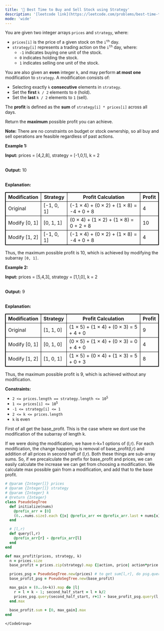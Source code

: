 ```yaml
---
title: '🧀 Best Time to Buy and Sell Stock using Strategy'
description: '[leetcode link](https://leetcode.com/problems/best-time-to-buy-and-sell-stock-using-strategy/description/)'
mode: 'wide'
---
```

<Tabs>
  <Tab title="Question" icon="circle-question" iconType="regular">
    <Card>
      <p>You are given two integer arrays <code>prices</code> and <code>strategy</code>, where:</p>  <ul>  <li><code>prices[i]</code> is the price of a given stock on the <code>i<sup>th</sup></code> day.</li>  <li><code>strategy[i]</code> represents a trading action on the <code>i<sup>th</sup></code> day, where:  <ul>   <li><code>-1</code> indicates buying one unit of the stock.</li>   <li><code>0</code> indicates holding the stock.</li>   <li><code>1</code> indicates selling one unit of the stock.</li>  </ul>  </li> </ul>  <p>You are also given an <strong>even</strong> integer <code>k</code>, and may perform <strong>at most one</strong> modification to <code>strategy</code>. A modification consists of:</p>  <ul>  <li>Selecting exactly <code>k</code> <strong>consecutive</strong> elements in <code>strategy</code>.</li>  <li>Set the <strong>first</strong> <code>k / 2</code> elements to <code>0</code> (hold).</li>  <li>Set the <strong>last</strong> <code>k / 2</code> elements to <code>1</code> (sell).</li> </ul>  <p>The <strong>profit</strong> is defined as the <strong>sum</strong> of <code>strategy[i] * prices[i]</code> across all days.</p>  <p>Return the <strong>maximum</strong> possible profit you can achieve.</p>  <p><strong>Note:</strong> There are no constraints on budget or stock ownership, so all buy and sell operations are feasible regardless of past actions.</p>   <p><strong class="example">Example 1:</strong></p>  <div class="example-block"> <p><strong>Input:</strong> <span class="example-io">prices = [4,2,8], strategy = [-1,0,1], k = 2</span></p>  <p><br/> <strong>Output:</strong> <span class="example-io">10</span></p>  <p><br/> <strong>Explanation:</strong></p>  <table style="border: 1px solid black;">  <thead>   <tr>    <th style="border: 1px solid black;">Modification</th>    <th style="border: 1px solid black;">Strategy</th>    <th style="border: 1px solid black;">Profit Calculation</th>    <th style="border: 1px solid black;">Profit</th>   </tr>  </thead>  <tbody>   <tr>    <td style="border: 1px solid black;">Original</td>    <td style="border: 1px solid black;">[-1, 0, 1]</td>    <td style="border: 1px solid black;">(-1 &times; 4) + (0 &times; 2) + (1 &times; 8) = -4 + 0 + 8</td>    <td style="border: 1px solid black;">4</td>   </tr>   <tr>    <td style="border: 1px solid black;">Modify [0, 1]</td>    <td style="border: 1px solid black;">[0, 1, 1]</td>    <td style="border: 1px solid black;">(0 &times; 4) + (1 &times; 2) + (1 &times; 8) = 0 + 2 + 8</td>    <td style="border: 1px solid black;">10</td>   </tr>   <tr>    <td style="border: 1px solid black;">Modify [1, 2]</td>    <td style="border: 1px solid black;">[-1, 0, 1]</td>    <td style="border: 1px solid black;">(-1 &times; 4) + (0 &times; 2) + (1 &times; 8) = -4 + 0 + 8</td>    <td style="border: 1px solid black;">4</td>   </tr>  </tbody> </table>  <p>Thus, the maximum possible profit is 10, which is achieved by modifying the subarray <code>[0, 1]</code>​​​​​​​.</p> </div>  <p><strong class="example">Example 2:</strong></p>  <div class="example-block"> <p><strong>Input:</strong> <span class="example-io">prices = [5,4,3], strategy = [1,1,0], k = 2</span></p>  <p><br/> <strong>Output:</strong> <span class="example-io">9</span></p>  <p><br/> <strong>Explanation:</strong></p>  <div class="example-block"> <table style="border: 1px solid black;">  <thead>   <tr>    <th style="border: 1px solid black;">Modification</th>    <th style="border: 1px solid black;">Strategy</th>    <th style="border: 1px solid black;">Profit Calculation</th>    <th style="border: 1px solid black;">Profit</th>   </tr>  </thead>  <tbody>   <tr>    <td style="border: 1px solid black;">Original</td>    <td style="border: 1px solid black;">[1, 1, 0]</td>    <td style="border: 1px solid black;">(1 &times; 5) + (1 &times; 4) + (0 &times; 3) = 5 + 4 + 0</td>    <td style="border: 1px solid black;">9</td>   </tr>   <tr>    <td style="border: 1px solid black;">Modify [0, 1]</td>    <td style="border: 1px solid black;">[0, 1, 0]</td>    <td style="border: 1px solid black;">(0 &times; 5) + (1 &times; 4) + (0 &times; 3) = 0 + 4 + 0</td>    <td style="border: 1px solid black;">4</td>   </tr>   <tr>    <td style="border: 1px solid black;">Modify [1, 2]</td>    <td style="border: 1px solid black;">[1, 0, 1]</td>    <td style="border: 1px solid black;">(1 &times; 5) + (0 &times; 4) + (1 &times; 3) = 5 + 0 + 3</td>    <td style="border: 1px solid black;">8</td>   </tr>  </tbody> </table>  <p>Thus, the maximum possible profit is 9, which is achieved without any modification.</p> </div> </div>   <p><strong>Constraints:</strong></p>  <ul>  <li><code>2 &lt;= prices.length == strategy.length &lt;= 10<sup>5</sup></code></li>  <li><code>1 &lt;= prices[i] &lt;= 10<sup>5</sup></code></li>  <li><code>-1 &lt;= strategy[i] &lt;= 1</code></li>  <li><code>2 &lt;= k &lt;= prices.length</code></li>  <li><code>k</code> is even</li> </ul> 
    </Card>
  </Tab>
  <Tab title="Solution" icon="lightbulb" iconType="regular" >
    <Card>
      First of all get the base_profit. This is the case where we dont use the modification of the subarray of length k.

If we were doing the modification, we have n-k+1 options of (l,r). For each modification, the change happening is removal of base_profit(l,r) and addition of all prices in second half of (l,r). Both these things are sub-array sums. 
So, if we precalculate the prefix for base_profit and prices, we can easily calculate the increase we can get from choosing a modification. We calculate max possible gain from a modification, and add that to the base profit. 
    </Card>
  <Expandable title="code">
    <CodeGroup dropdown>
```ruby title="Best Time to Buy and Sell Stock using Strategy" lines
# @param {Integer[]} prices
# @param {Integer[]} strategy
# @param {Integer} k
# @return {Integer}
class PseudoSegTree
  def initialize(nums)
    @prefix_arr = [0]
    (0...nums.size).each {|x| @prefix_arr << @prefix_arr.last + nums[x] }
  end

  # [l,r)
  def query(l,r)
    @prefix_arr[r] - @prefix_arr[l]
  end
end

def max_profit(prices, strategy, k)
  n = prices.size
  base_profit = prices.zip(strategy).map {|action, price| action*price }

  prices_psg = PseudoSegTree.new(prices) # to get sum[l,r], do psg.query(l, r+1)
  base_profit_psg = PseudoSegTree.new(base_profit)

  max_gain = (0..(n-k)).map do |l|
    r = l + k - 1; second_half_start = l + k/2
    prices_psg.query(second_half_start, r+1) - base_profit_psg.query(l, r+1)
  end.max
  
  base_profit.sum + [0, max_gain].max
end
```
    </CodeGroup>
  </Expandable>
  </Tab>
</Tabs>